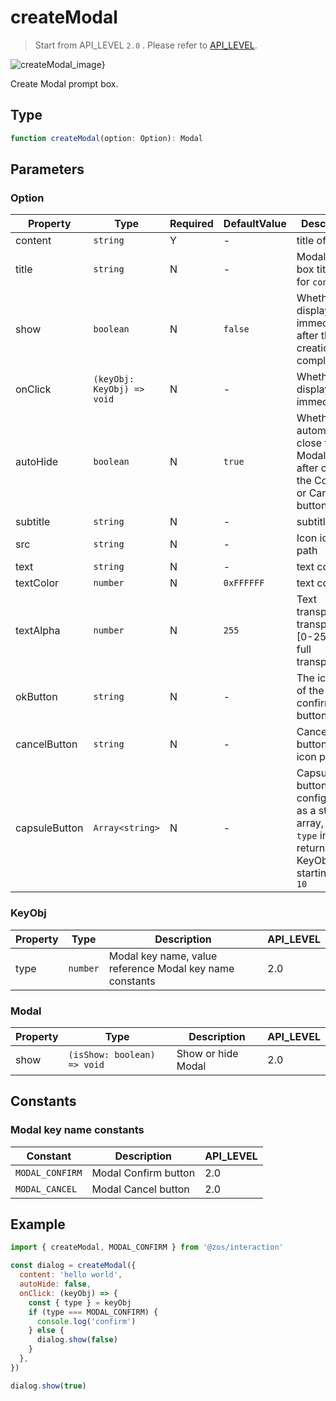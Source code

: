 # createModal

> Start from API_LEVEL `2.0` . Please refer to [API_LEVEL](../../../../guides/framework/device/compatibility.md).

![createModal_image}](https://img-cdn.huami.com/20220927/9a9ce61a400f089c984951ca71c6f9b0.jpg)

Create Modal prompt box.

## Type

```ts
function createModal(option: Option): Modal
```

## Parameters

### Option

| Property      | Type                                      | Required | DefaultValue          | Description                                                                                             | API_LEVEL |
| ------------- | ----------------------------------------- | -------- | --------------------- | ------------------------------------------------------------------------------------------------------- | --------- |
| content       | <code>string</code>                       | Y        | -                     | title of Modal                                                                                          | 2.0       |
| title         | <code>string</code>                       | N        | -                     | Modal dialog box title, alias for `content`                                                             | 3.6       |
| show          | <code>boolean</code>                      | N        | <code>false</code>    | Whether to display Modal immediately after the creation is completed                                    | 2.0       |
| onClick       | <code>(keyObj: KeyObj) =&#62; void</code> | N        | -                     | Whether to display Modal immediately                                                                    | 2.0       |
| autoHide      | <code>boolean</code>                      | N        | <code>true</code>     | Whether to automatically close the Modal dialog after clicking the Confirm or Cancel button             | 2.0       |
| subtitle      | <code>string</code>                       | N        | -                     | subtitle                                                                                                | 3.6       |
| src           | <code>string</code>                       | N        | -                     | Icon icon path                                                                                          | 3.6       |
| text          | <code>string</code>                       | N        | -                     | text content                                                                                            | 3.6       |
| textColor     | <code>number</code>                       | N        | <code>0xFFFFFF</code> | text color                                                                                              | 3.6       |
| textAlpha     | <code>number</code>                       | N        | <code>255</code>      | Text transparency, transparency [0-255], 0 is full transparency                                         | 3.6       |
| okButton      | <code>string</code>                       | N        | -                     | The icon path of the confirmation button                                                                | 3.6       |
| cancelButton  | <code>string</code>                       | N        | -                     | Cancel button icon icon path                                                                            | 3.6       |
| capsuleButton | <code>Array&#60;string&#62;</code>        | N        | -                     | Capsule button configuration, as a string array, click `type` in the returned KeyObj starting from `10` | 3.6       |

### KeyObj

| Property | Type                | Description                                              | API_LEVEL |
| -------- | ------------------- | -------------------------------------------------------- | --------- |
| type     | <code>number</code> | Modal key name, value reference Modal key name constants | 2.0       |

### Modal

| Property | Type                                       | Description        | API_LEVEL |
| -------- | ------------------------------------------ | ------------------ | --------- |
| show     | <code>(isShow: boolean) =&#62; void</code> | Show or hide Modal | 2.0       |

## Constants

### Modal key name constants

| Constant        | Description          | API_LEVEL |
| --------------- | -------------------- | --------- |
| `MODAL_CONFIRM` | Modal Confirm button | 2.0       |
| `MODAL_CANCEL`  | Modal Cancel button  | 2.0       |

## Example

```js
import { createModal, MODAL_CONFIRM } from '@zos/interaction'

const dialog = createModal({
  content: 'hello world',
  autoHide: false,
  onClick: (keyObj) => {
    const { type } = keyObj
    if (type === MODAL_CONFIRM) {
      console.log('confirm')
    } else {
      dialog.show(false)
    }
  },
})

dialog.show(true)
```
